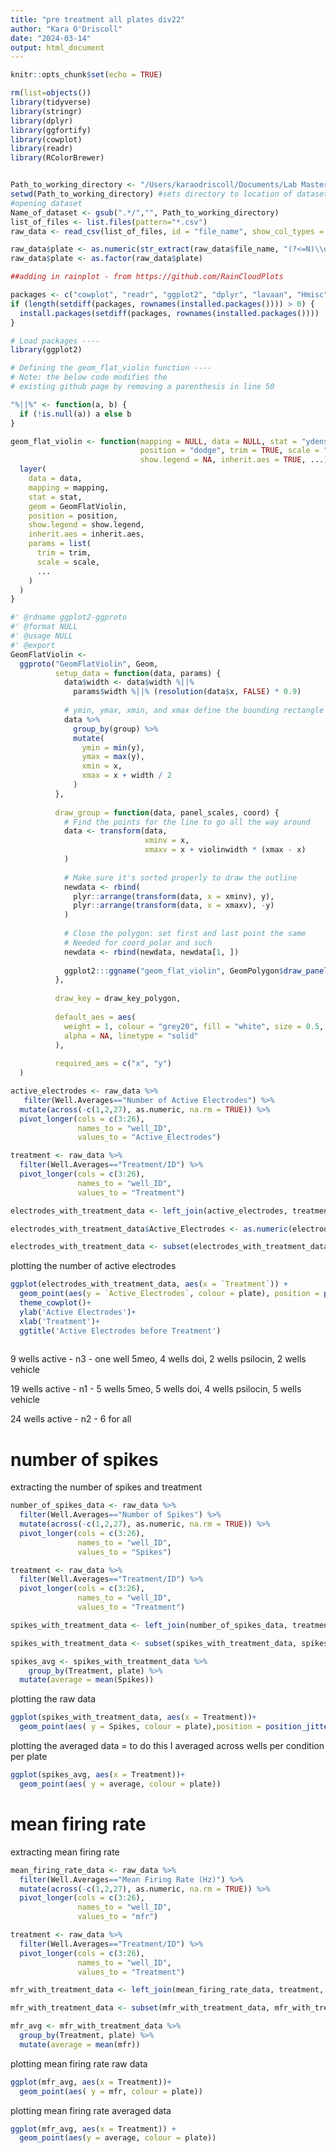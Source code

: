 ```yaml
---
title: "pre treatment all plates div22"
author: "Kara O'Driscoll"
date: "2024-03-14"
output: html_document
---
```


```r
knitr::opts_chunk$set(echo = TRUE)
```

```r
rm(list=objects())
library(tidyverse)
library(stringr)  
library(dplyr) 
library(ggfortify)
library(cowplot)
library(readr)
library(RColorBrewer)


Path_to_working_directory <- "/Users/karaodriscoll/Documents/Lab Masters/all plates just before treatment"
setwd(Path_to_working_directory) #sets directory to location of dataset
#opening dataset 
Name_of_dataset <- gsub(".*/","", Path_to_working_directory)
list_of_files <- list.files(pattern="*.csv")
raw_data <- read_csv(list_of_files, id = "file_name", show_col_types = FALSE)

raw_data$plate <- as.numeric(str_extract(raw_data$file_name, "(?<=N)\\d+"))
raw_data$plate <- as.factor(raw_data$plate)

```

```r
##adding in rainplot - from https://github.com/RainCloudPlots

packages <- c("cowplot", "readr", "ggplot2", "dplyr", "lavaan", "Hmisc")
if (length(setdiff(packages, rownames(installed.packages()))) > 0) {
  install.packages(setdiff(packages, rownames(installed.packages())))
}

# Load packages ----
library(ggplot2)

# Defining the geom_flat_violin function ----
# Note: the below code modifies the
# existing github page by removing a parenthesis in line 50

"%||%" <- function(a, b) {
  if (!is.null(a)) a else b
}

geom_flat_violin <- function(mapping = NULL, data = NULL, stat = "ydensity",
                             position = "dodge", trim = TRUE, scale = "area",
                             show.legend = NA, inherit.aes = TRUE, ...) {
  layer(
    data = data,
    mapping = mapping,
    stat = stat,
    geom = GeomFlatViolin,
    position = position,
    show.legend = show.legend,
    inherit.aes = inherit.aes,
    params = list(
      trim = trim,
      scale = scale,
      ...
    )
  )
}

#' @rdname ggplot2-ggproto
#' @format NULL
#' @usage NULL
#' @export
GeomFlatViolin <-
  ggproto("GeomFlatViolin", Geom,
          setup_data = function(data, params) {
            data$width <- data$width %||%
              params$width %||% (resolution(data$x, FALSE) * 0.9)
            
            # ymin, ymax, xmin, and xmax define the bounding rectangle for each group
            data %>%
              group_by(group) %>%
              mutate(
                ymin = min(y),
                ymax = max(y),
                xmin = x,
                xmax = x + width / 2
              )
          },
          
          draw_group = function(data, panel_scales, coord) {
            # Find the points for the line to go all the way around
            data <- transform(data,
                              xminv = x,
                              xmaxv = x + violinwidth * (xmax - x)
            )
            
            # Make sure it's sorted properly to draw the outline
            newdata <- rbind(
              plyr::arrange(transform(data, x = xminv), y),
              plyr::arrange(transform(data, x = xmaxv), -y)
            )
            
            # Close the polygon: set first and last point the same
            # Needed for coord_polar and such
            newdata <- rbind(newdata, newdata[1, ])
            
            ggplot2:::ggname("geom_flat_violin", GeomPolygon$draw_panel(newdata, panel_scales, coord))
          },
          
          draw_key = draw_key_polygon,
          
          default_aes = aes(
            weight = 1, colour = "grey20", fill = "white", size = 0.5,
            alpha = NA, linetype = "solid"
          ),
          
          required_aes = c("x", "y")
  )
```

```r
active_electrodes <- raw_data %>%
   filter(Well.Averages=="Number of Active Electrodes") %>%
  mutate(across(-c(1,2,27), as.numeric, na.rm = TRUE)) %>%
  pivot_longer(cols = c(3:26), 
               names_to = "well_ID", 
               values_to = "Active_Electrodes")

treatment <- raw_data %>%
  filter(Well.Averages=="Treatment/ID") %>%
  pivot_longer(cols = c(3:26), 
               names_to = "well_ID", 
               values_to = "Treatment")

electrodes_with_treatment_data <- left_join(active_electrodes, treatment, by = c("file_name", "plate", "well_ID"))

electrodes_with_treatment_data$Active_Electrodes <- as.numeric(electrodes_with_treatment_data$Active_Electrodes)

electrodes_with_treatment_data <- subset(electrodes_with_treatment_data, electrodes_with_treatment_data$Active_Electrodes != 0) #removing inavtive electrodes

```

plotting the number of active electrodes

```r
ggplot(electrodes_with_treatment_data, aes(x = `Treatment`)) +
  geom_point(aes(y = `Active_Electrodes`, colour = plate), position = position_jitter(width = 0.15)) +
  theme_cowplot()+
  ylab('Active Electrodes')+
  xlab('Treatment')+
  ggtitle('Active Electrodes before Treatment')
  
```

9 wells active - n3 - one well 5meo, 4 wells doi, 2 wells psilocin, 2 wells vehicle

19 wells active - n1 - 5 wells 5meo, 5 wells doi, 4 wells psilocin, 5 wells vehicle

24 wells active - n2 - 6 for all

# number of spikes

extracting the number of spikes and treatment

```r
number_of_spikes_data <- raw_data %>%
  filter(Well.Averages=="Number of Spikes") %>%
  mutate(across(-c(1,2,27), as.numeric, na.rm = TRUE)) %>%
  pivot_longer(cols = c(3:26), 
               names_to = "well_ID", 
               values_to = "Spikes")

treatment <- raw_data %>%
  filter(Well.Averages=="Treatment/ID") %>%
  pivot_longer(cols = c(3:26), 
               names_to = "well_ID", 
               values_to = "Treatment")

spikes_with_treatment_data <- left_join(number_of_spikes_data, treatment, by = c("file_name", "plate", "well_ID"))

spikes_with_treatment_data <- subset(spikes_with_treatment_data, spikes_with_treatment_data$Spikes != 0)

spikes_avg <- spikes_with_treatment_data %>%
    group_by(Treatment, plate) %>% 
  mutate(average = mean(Spikes))

```

plotting the raw data

```r
ggplot(spikes_with_treatment_data, aes(x = Treatment))+ 
  geom_point(aes( y = Spikes, colour = plate),position = position_jitter(width = 0.10) )


```

plotting the averaged data = to do this I averaged across wells per condition per plate

```r
ggplot(spikes_avg, aes(x = Treatment))+ 
  geom_point(aes( y = average, colour = plate))

```

# mean firing rate

extracting mean firing rate

```r
mean_firing_rate_data <- raw_data %>%
  filter(Well.Averages=="Mean Firing Rate (Hz)") %>%
  mutate(across(-c(1,2,27), as.numeric, na.rm = TRUE)) %>%
  pivot_longer(cols = c(3:26), 
               names_to = "well_ID", 
               values_to = "mfr")

treatment <- raw_data %>%
  filter(Well.Averages=="Treatment/ID") %>%
  pivot_longer(cols = c(3:26), 
               names_to = "well_ID", 
               values_to = "Treatment")

mfr_with_treatment_data <- left_join(mean_firing_rate_data, treatment, by = c("file_name", "plate", "well_ID"))

mfr_with_treatment_data <- subset(mfr_with_treatment_data, mfr_with_treatment_data$mfr != 0)

mfr_avg <- mfr_with_treatment_data %>%
  group_by(Treatment, plate) %>% 
  mutate(average = mean(mfr))
```

plotting mean firing rate raw data

```r
ggplot(mfr_avg, aes(x = Treatment))+ 
  geom_point(aes( y = mfr, colour = plate)) 
```

plotting mean firing rate averaged data

```r
ggplot(mfr_avg, aes(x = Treatment)) +
  geom_point(aes(y = average, colour = plate))
```
